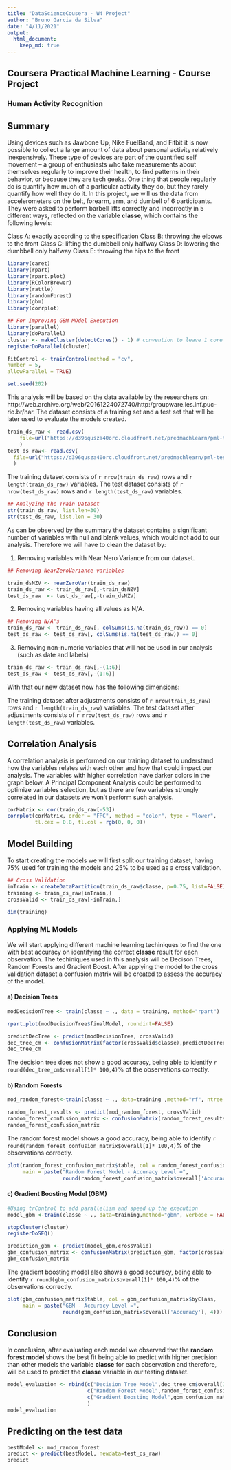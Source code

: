 ```yaml
---
title: "DataScienceCousera - W4 Project"
author: "Bruno Garcia da Silva"
date: "4/11/2021"
output:
  html_document:
    keep_md: true
---
```


## Coursera Practical Machine Learning - Course Project
### Human Activity Recognition

## Summary
Using devices such as Jawbone Up, Nike FuelBand, and Fitbit it is now possible to collect a large amount of data about personal activity relatively inexpensively. These type of devices are part of the quantified self movement – a group of enthusiasts who take measurements about themselves regularly to improve their health, to find patterns in their behavior, or because they are tech geeks. One thing that people regularly do is quantify how much of a particular activity they do, but they rarely quantify how well they do it. In this project, we will us the data from accelerometers on the belt, forearm, arm, and dumbell of 6 participants. They were asked to perform barbell lifts correctly and incorrectly in 5 different ways, reflected on the variable **classe**, which contains the following levels:

Class A: exactly according to the specification
Class B: throwing the elbows to the front
Class C: lifting the dumbbell only halfway
Class D: lowering the dumbbell only halfway
Class E: throwing the hips to the front


```r
library(caret)
library(rpart)
library(rpart.plot)
library(RColorBrewer)
library(rattle)
library(randomForest)
library(gbm)
library(corrplot)

## For Improving GBM MOdel Execution
library(parallel)
library(doParallel)
cluster <- makeCluster(detectCores() - 1) # convention to leave 1 core for OS
registerDoParallel(cluster)

fitControl <- trainControl(method = "cv",
number = 5,
allowParallel = TRUE)

set.seed(202)
```

This analysis will be based on the data available by the researchers on: http://web.archive.org/web/20161224072740/http:/groupware.les.inf.puc-rio.br/har. The dataset consists of a training set and a test set that will be later used to evaluate the models created. 

```r
train_ds_raw <- read.csv(
    file=url("https://d396qusza40orc.cloudfront.net/predmachlearn/pml-training.csv")
    )
test_ds_raw<- read.csv(
  file=url("https://d396qusza40orc.cloudfront.net/predmachlearn/pml-testing.csv")
  )
```

The training dataset consists of `r nrow(train_ds_raw)` rows and  `r length(train_ds_raw)` variables.
The test dataset consists of `r nrow(test_ds_raw)` rows and  `r length(test_ds_raw)` variables.

```r
## Analyzing the Train Dataset
str(train_ds_raw, list.len=30)
str(test_ds_raw, list.len = 30)
```

As can be observed by the summary the dataset contains a significant number of variables with null and blank values, which would not add to our analysis. Therefore we will have to clean the dataset by:

1. Removing variables with Near Nero Variance from our dataset.
```r
## Removing NearZeroVariance variables

train_dsNZV <- nearZeroVar(train_ds_raw)
train_ds_raw <- train_ds_raw[,-train_dsNZV]
test_ds_raw  <- test_ds_raw[,-train_dsNZV]
```

2. Removing variables having  all values as N/A.
```r
## Removing N/A's
train_ds_raw <- train_ds_raw[, colSums(is.na(train_ds_raw)) == 0]
test_ds_raw <- test_ds_raw[, colSums(is.na(test_ds_raw)) == 0]

```


3. Removing non-numeric variables that will not be used in our analysis (such as date and labels)
```r
train_ds_raw <- train_ds_raw[,-(1:6)]
test_ds_raw <- test_ds_raw[,-(1:6)]
```

With that our new dataset now has the following dimensions:

The training dataset after adjustments consists of `r nrow(train_ds_raw)` rows and  `r length(train_ds_raw)` variables.
The test dataset after adjustments consists of `r nrow(test_ds_raw)` rows and  `r length(test_ds_raw)` variables.


## Correlation Analysis

A correlation analysis is performed on our training dataset to understand how the variables relates with each other and  how that could impact our analysis. The variables with higher correlation have darker colors in the graph below. A Principal Component Analysis could be performed to optimize variables selection, but as there are few variables strongly correlated in our datasets we won't perform such analysis.

```r
corMatrix <- cor(train_ds_raw[-53])
corrplot(corMatrix, order = "FPC", method = "color", type = "lower", 
         tl.cex = 0.8, tl.col = rgb(0, 0, 0))
```

## Model Building

To start creating the models we will first split our training dataset, having 75% used for training the models and 25% to be used as a cross validation.

```r
  
## Cross Validation
inTrain <- createDataPartition(train_ds_raw$classe, p=0.75, list=FALSE)
training <- train_ds_raw[inTrain,]
crossValid <- train_ds_raw[-inTrain,]

dim(training)
```

### Applying ML Models
We will start applying different machine learning techiniques to find the one with best accuracy on identifying the correct **classe** result for each observation. The techiniques used in this analysis will be Decison Trees, Random Forests and Gradient Boost. After applying the model to the cross validation dataset a confusion matrix will be created to assess the accuracy of the model.

#### a) Decision Trees
```r
modDecisionTree <- train(classe ~ ., data = training, method="rpart")
```

```r
rpart.plot(modDecisionTree$finalModel, roundint=FALSE)
```

```r
predictDecTree <- predict(modDecisionTree, crossValid)
dec_tree_cm <- confusionMatrix(factor(crossValid$classe),predictDecTree)
dec_tree_cm
```

The decision tree does not show a good accuracy, being able to identify `r round(dec_tree_cm$overall[1]* 100,4)`% of the observations correctly.

#### b) Random Forests

```r
mod_random_forest<-train(classe ~ ., data=training ,method="rf", ntree = 100)
```

```r
random_forest_results <- predict(mod_random_forest, crossValid)
random_forest_confusion_matrix <- confusionMatrix(random_forest_results, factor(crossValid$classe))
random_forest_confusion_matrix
```

The random forest model shows a good accuracy, being able to identify `r round(random_forest_confusion_matrix$overall[1]* 100,4)`% of the observations correctly.

```r
plot(random_forest_confusion_matrix$table, col = random_forest_confusion_matrix$byClass, 
     main = paste("Random Forest Model - Accuracy Level =",
                  round(random_forest_confusion_matrix$overall['Accuracy'], 4)))
```

#### c) Gradient Boosting Model (GBM)

```r
#Using trControl to add parallelism and speed up the execution
model_gbm <-train(classe ~ ., data=training,method="gbm", verbose = FALSE,trControl = fitControl)
```

```r
stopCluster(cluster)
registerDoSEQ()
```


```r
prediction_gbm <- predict(model_gbm,crossValid)
gbm_confusion_matrix <- confusionMatrix(prediction_gbm, factor(crossValid$classe))
gbm_confusion_matrix
```

The gradient boosting model also shows a good accuracy, being able to identify `r round(gbm_confusion_matrix$overall[1]* 100,4)`% of the observations correctly.

```r
plot(gbm_confusion_matrix$table, col = gbm_confusion_matrix$byClass, 
     main = paste("GBM - Accuracy Level =",
                  round(gbm_confusion_matrix$overall['Accuracy'], 4)))
```

## Conclusion

In conclusion, after evaluating each model we observed that the **random forest model** shows the best fit being able to predict with higher precision than other models the variable **classe** for each observation and therefore, will be used to predict the **classe** variable in our testing dataset.

```r
model_evaluation <- rbind(c("Decision Tree Model",dec_tree_cm$overall[1]),
                          c("Random Forest Model",random_forest_confusion_matrix$overall[1]),
                          c("Gradient Boosting Model",gbm_confusion_matrix$overall[1])
                          )
model_evaluation
```


## Predicting on the test data

```r
bestModel <- mod_random_forest
predict <- predict(bestModel, newdata=test_ds_raw)
predict
```
